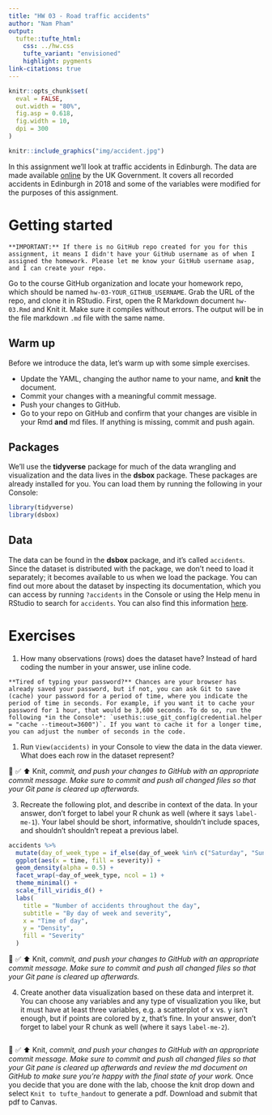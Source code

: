 ```yaml
---
title: "HW 03 - Road traffic accidents"
author: "Nam Pham"
output: 
  tufte::tufte_html:
    css: ../hw.css
    tufte_variant: "envisioned"
    highlight: pygments
link-citations: true
---
```


```r
knitr::opts_chunk$set(
  eval = FALSE,
  out.width = "80%",
  fig.asp = 0.618,
  fig.width = 10,
  dpi = 300
)
```

```r
knitr::include_graphics("img/accident.jpg")
```

In this assignment we'll look at traffic accidents in Edinburgh. The data are made available [online](https://data.gov.uk/dataset/cb7ae6f0-4be6-4935-9277-47e5ce24a11f/road-safety-data/datafile/36f1658e-b709-47e7-9f56-cca7aefeb8fe/preview) by the UK Government. It covers all recorded accidents in Edinburgh in 2018 and some of the variables were modified for the purposes of this assignment.

# Getting started

```marginfigure
**IMPORTANT:** If there is no GitHub repo created for you for this assignment, it means I didn't have your GitHub username as of when I assigned the homework. Please let me know your GitHub username asap, and I can create your repo.
```

Go to the course GitHub organization and locate your homework repo, which should be named `hw-03-YOUR_GITHUB_USERNAME`. Grab the URL of the repo, and clone it in RStudio. First, open the R Markdown document `hw-03.Rmd` and Knit it. Make sure it compiles without errors. The output will be in the file markdown `.md` file with the same name.

## Warm up

Before we introduce the data, let's warm up with some simple exercises.

-   Update the YAML, changing the author name to your name, and **knit** the document.
-   Commit your changes with a meaningful commit message.
-   Push your changes to GitHub.
-   Go to your repo on GitHub and confirm that your changes are visible in your Rmd **and** md files. If anything is missing, commit and push again.

## Packages

We'll use the **tidyverse** package for much of the data wrangling and visualization and the data lives in the **dsbox** package. These packages are already installed for you. You can load them by running the following in your Console:

```r
library(tidyverse)
library(dsbox)
```

## Data

The data can be found in the **dsbox** package, and it's called `accidents`. Since the dataset is distributed with the package, we don't need to load it separately; it becomes available to us when we load the package. You can find out more about the dataset by inspecting its documentation, which you can access by running `?accidents` in the Console or using the Help menu in RStudio to search for `accidents`. You can also find this information [here](https://rstudio-education.github.io/dsbox/reference/accidents.html).

# Exercises

1.  How many observations (rows) does the dataset have? Instead of hard coding the number in your answer, use inline code.

```marginfigure
**Tired of typing your password?** Chances are your browser has already saved your password, but if not, you can ask Git to save (cache) your password for a period of time, where you indicate the period of time in seconds. For example, if you want it to cache your password for 1 hour, that would be 3,600 seconds. To do so, run the following *in the Console*: `usethis::use_git_config(credential.helper = "cache --timeout=3600")`. If you want to cache it for a longer time, you can adjust the number of seconds in the code.
```

1.  Run `View(accidents)` in your Console to view the data in the data viewer. What does each row in the dataset represent?

🧶 ✅ ⬆️ Knit, *commit, and push your changes to GitHub with an appropriate commit message. Make sure to commit and push all changed files so that your Git pane is cleared up afterwards.*

3.  Recreate the following plot, and describe in context of the data. In your answer, don't forget to label your R chunk as well (where it says `label-me-1`). Your label should be short, informative, shouldn't include spaces, and shouldn't shouldn't repeat a previous label.

```r
accidents %>%
  mutate(day_of_week_type = if_else(day_of_week %in% c("Saturday", "Sunday"), "Weekend", "Weekday")) %>%
  ggplot(aes(x = time, fill = severity)) +
  geom_density(alpha = 0.5) +
  facet_wrap(~day_of_week_type, ncol = 1) +
  theme_minimal() +
  scale_fill_viridis_d() +
  labs(
    title = "Number of accidents throughout the day",
    subtitle = "By day of week and severity",
    x = "Time of day",
    y = "Density",
    fill = "Severity"
  )
```

🧶 ✅ ⬆️ Knit, *commit, and push your changes to GitHub with an appropriate commit message. Make sure to commit and push all changed files so that your Git pane is cleared up afterwards.*

4.  Create another data visualization based on these data and interpret it. You can choose any variables and any type of visualization you like, but it must have at least three variables, e.g. a scatterplot of x vs. y isn't enough, but if points are colored by z, that's fine. In your answer, don't forget to label your R chunk as well (where it says `label-me-2`).

```r


```

🧶 ✅ ⬆️ Knit, *commit, and push your changes to GitHub with an appropriate commit message. Make sure to commit and push all changed files so that your Git pane is cleared up afterwards and review the md document on GitHub to make sure you're happy with the final state of your work.* Once you decide that you are done with the lab, choose the knit drop down and select `Knit to tufte_handout` to generate a pdf. Download and submit that pdf to Canvas.
